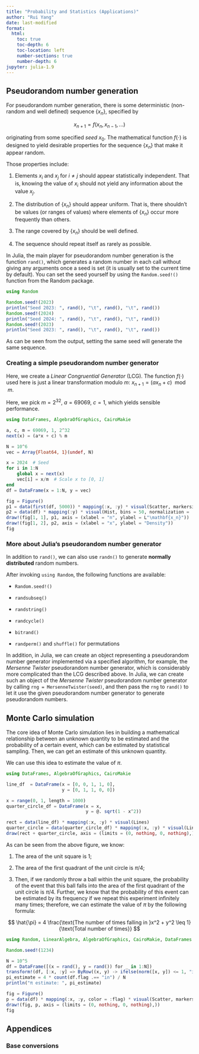 ```yaml
---
title: "Probability and Statistics (Applications)"
author: "Rui Yang"
date: last-modified
format:
  html:
    toc: true
    toc-depth: 6
    toc-location: left
    number-sections: true
    number-depth: 6
jupyter: julia-1.9
---
```


## Pseudorandom number generation

For pseudorandom number generation, there is some deterministic (non-random and well defined) sequence $\{x_n\}$, specified by

$$
x_{n+1} = f(x_n, x_{n-1}, ...)
$$

originating from some specified *seed* $x_0$. The mathematical function $f(\cdot)$ is designed to yield desirable properties for the sequence $\{x_n\}$ that make it appear random.

Those properties include:

1.  Elements $x_i$ and $x_j$ for $i \neq j$ should appear statistically independent. That is, knowing the value of $x_i$ should not yield any information about the value $x_j$.

2.  The distribution of $\{x_n\}$ should appear uniform. That is, there shouldn't be values (or ranges of values) where elements of $\{x_n\}$ occur more frequently than others.

3.  The range covered by $\{x_n\}$ should be well defined.

4.  The sequence should repeat itself as rarely as possible.

In Julia, the main player for pseudorandom number generation is the function `rand()`, which generates a random number in each call without giving any arguments once a seed is set (it is usually set to the current time by default). You can set the seed yourself by using the `Random.seed!()` function from the Random package.

```julia
using Random

Random.seed!(2023)
println("Seed 2023: ", rand(), "\t", rand(), "\t", rand())
Random.seed!(2024)
println("Seed 2024: ", rand(), "\t", rand(), "\t", rand())
Random.seed!(2023)
println("Seed 2023: ", rand(), "\t", rand(), "\t", rand())
```

As can be seen from the output, setting the same seed will generate the same sequence.

### Creating a simple pseudorandom number generator

Here, we create a *Linear Congruential Generator* (LCG). The function $f(\cdot)$ used here is just a linear transformation modulo $m$: $x_{n+1} = (ax_n + c) \mod m$.

Here, we pick $m = 2^{32}$, $a = 69069$, $c = 1$, which yields sensible performance.

```julia
using DataFrames, AlgebraOfGraphics, CairoMakie

a, c, m = 69069, 1, 2^32
next(x) = (a*x + c) % m

N = 10^6
vec = Array{Float64, 1}(undef, N)

x = 2024  # Seed
for i in 1:N
    global x = next(x)
    vec[i] = x/m  # Scale x to [0, 1]
end
df = DataFrame(x = 1:N, y = vec)

fig = Figure()
p1 = data(first(df, 5000)) * mapping(:x, :y) * visual(Scatter, markersize = 3)
p2 = data(df) * mapping(:y) * visual(Hist, bins = 50, normalization = :pdf)
draw!(fig[1, 1], p1, axis = (xlabel = "n", ylabel = L"\mathbf{x_n}"))
draw!(fig[1, 2], p2, axis = (xlabel = "x", ylabel = "Density"))
fig
```

### More about Julia's pseudorandom number generator

In addition to `rand()`, we can also use `randn()` to generate **normally distributed** random numbers.

After invoking `using Random`, the following functions are available:

- `Random.seed!()`

- `randsubseq()`

- `randstring()`

- `randcycle()`

- `bitrand()`

- `randperm()` and `shuffle()` for permutations

In addition, in Julia, we can create an object representing a pseudorandom number generator implemented via a specified algorithm, for example, the *Mersenne Twister* pseudorandom number generator, which is considerably more complicated than the LCG described above. In Julia, we can create such an object of the *Mersenne Twister* pseudorandom number generator by calling `rng = MersenneTwister(seed)`, and then pass the `rng` to `rand()` to let it use the given pseudorandom number generator to generate pseudorandom numbers.

## Monte Carlo simulation

The core idea of Monte Carlo simulation lies in building a mathematical relationship between an unknown quantity to be estimated and the probability of a certain event, which can be estimated by statistical sampling. Then, we can get an estimate of this unknown quantity.

We can use this idea to estimate the value of $\pi$.

```julia
using DataFrames, AlgebraOfGraphics, CairoMakie

line_df  = DataFrame(x = [0, 0, 1, 1, 0],
                     y = [0, 1, 1, 0, 0])

x = range(0, 1, length = 1000)
quarter_circle_df = DataFrame(x = x,
                              y = @. sqrt(1 - x^2))

rect = data(line_df) * mapping(:x, :y) * visual(Lines)
quarter_circle = data(quarter_circle_df) * mapping(:x, :y) * visual(Lines)
draw(rect + quarter_circle, axis = (limits = (0, nothing, 0, nothing),))
```

As can be seen from the above figure, we know:

1.  The area of the unit square is 1;

2.  The area of the first quadrant of the unit circle is $\pi / 4$;

3.  Then, if we randomly throw a ball within the unit square, the probability of the event that this ball falls into the area of the first quadrant of the unit circle is $\pi / 4$. Further, we know that the probability of this event can be estimated by its frequency if we repeat this experiment infinitely many times; therefore, we can estimate the value of $\pi$ by the following formula:

$$
\hat{\pi} = 4 \frac{\text{The number of times falling in }x^2 + y^2 \leq 1}{\text{Total number of times}}
$$

```julia
using Random, LinearAlgebra, AlgebraOfGraphics, CairoMakie, DataFrames

Random.seed!(1234)

N = 10^5
df = DataFrame([(x = rand(), y = rand()) for _ in 1:N])
transform!(df, [:x, :y] => ByRow((x, y) -> ifelse(norm([x, y]) <= 1, "in", "out")) => :flag)
pi_estimate = 4 * count(df.flag .== "in") / N
println("π estimate: ", pi_estimate)

fig = Figure()
p = data(df) * mapping(:x, :y, color = :flag) * visual(Scatter, markersize = 1)
draw!(fig, p, axis = (limits = (0, nothing, 0, nothing),))
fig
```

## Appendices

### Base conversions